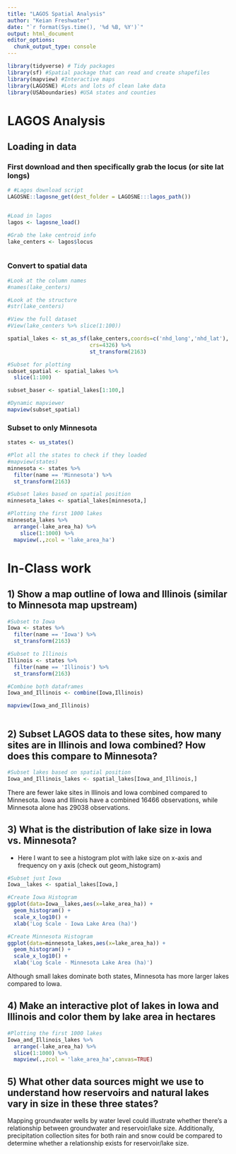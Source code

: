 ```yaml
---
title: "LAGOS Spatial Analysis"
author: "Keian Freshwater"
date: "`r format(Sys.time(), '%d %B, %Y')`"
output: html_document
editor_options: 
  chunk_output_type: console
---
```




```r
library(tidyverse) # Tidy packages
library(sf) #Spatial package that can read and create shapefiles 
library(mapview) #Interactive maps
library(LAGOSNE) #Lots and lots of clean lake data
library(USAboundaries) #USA states and counties
```

# LAGOS Analysis


## Loading in data


### First download and then specifically grab the locus (or site lat longs)

```r
# #Lagos download script
LAGOSNE::lagosne_get(dest_folder = LAGOSNE:::lagos_path())


#Load in lagos
lagos <- lagosne_load()

#Grab the lake centroid info
lake_centers <- lagos$locus



```



### Convert to spatial data
```r
#Look at the column names
#names(lake_centers)

#Look at the structure
#str(lake_centers)

#View the full dataset
#View(lake_centers %>% slice(1:100))

spatial_lakes <- st_as_sf(lake_centers,coords=c('nhd_long','nhd_lat'),
                          crs=4326) %>%
                          st_transform(2163)

#Subset for plotting
subset_spatial <- spatial_lakes %>%
  slice(1:100) 

subset_baser <- spatial_lakes[1:100,]

#Dynamic mapviewer
mapview(subset_spatial)

```


### Subset to only Minnesota

```r
states <- us_states()

#Plot all the states to check if they loaded
#mapview(states)
minnesota <- states %>%
  filter(name == 'Minnesota') %>%
  st_transform(2163)

#Subset lakes based on spatial position
minnesota_lakes <- spatial_lakes[minnesota,]

#Plotting the first 1000 lakes
minnesota_lakes %>%
  arrange(-lake_area_ha) %>%
    slice(1:1000) %>%
  mapview(.,zcol = 'lake_area_ha')
```



# In-Class work


## 1) Show a map outline of Iowa and Illinois (similar to Minnesota map upstream)

```r


#Subset to Iowa
Iowa <- states %>%
  filter(name == 'Iowa') %>%
  st_transform(2163)

#Subset to Illinois
Illinois <- states %>%
  filter(name == 'Illinois') %>%
  st_transform(2163)

#Combine both dataframes
Iowa_and_Illinois <- combine(Iowa,Illinois)

mapview(Iowa_and_Illinois)



```



## 2) Subset LAGOS data to these sites, how many sites are in Illinois and Iowa combined? How does this compare to Minnesota?

```r
#Subset lakes based on spatial position
Iowa_and_Illinois_lakes <- spatial_lakes[Iowa_and_Illinois,]
```

There are fewer lake sites in Illinois and Iowa combined compared to Minnesota. Iowa and Illinois have a combined 16466 observations, while Minnesota alone has 29038 observations.


## 3) What is the distribution of lake size in Iowa vs. Minnesota?

- Here I want to see a histogram plot with lake size on x-axis and frequency on 
y axis (check out geom_histogram)

```r

#Subset just Iowa
Iowa__lakes <- spatial_lakes[Iowa,]
```
```r
#Create Iowa Histogram
ggplot(data=Iowa__lakes,aes(x=lake_area_ha)) +
  geom_histogram() +
  scale_x_log10() +
  xlab('Log Scale - Iowa Lake Area (ha)')
```
```r
#Create Minnesota Histogram
ggplot(data=minnesota_lakes,aes(x=lake_area_ha)) +
  geom_histogram() +
  scale_x_log10() +
  xlab('Log Scale - Minnesota Lake Area (ha)')
```

Although small lakes dominate both states, Minnesota has more larger lakes compared to Iowa.

## 4) Make an interactive plot of lakes in Iowa and Illinois and color them by lake area in hectares

```r
#Plotting the first 1000 lakes
Iowa_and_Illinois_lakes %>%
  arrange(-lake_area_ha) %>%
  slice(1:1000) %>%
  mapview(.,zcol = 'lake_area_ha',canvas=TRUE)
```


## 5) What other data sources might we use to understand how reservoirs and natural lakes vary in size in these three states? 
  
Mapping groundwater wells by water level could illustrate whether there's a relationship between groundwater and reservoir/lake size. Additionally, precipitation collection sites for both rain and snow could be compared to determine whether a relationship exists for reservoir/lake size.